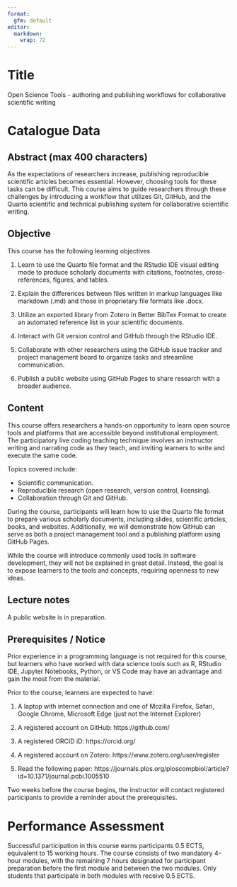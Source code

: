 ```yaml
---
format: 
  gfm: default
editor: 
  markdown: 
    wrap: 72
---
```


# Title

Open Science Tools - authoring and publishing workflows for
collaborative scientific writing

# Catalogue Data

## Abstract (max 400 characters)

As the expectations of researchers increase, publishing reproducible
scientific articles becomes essential. However, choosing tools for these
tasks can be difficult. This course aims to guide researchers through
these challenges by introducing a workflow that utilizes Git, GitHub,
and the Quarto scientific and technical publishing system for
collaborative scientific writing.

## Objective

This course has the following learning objectives

1.  Learn to use the Quarto file format and the RStudio IDE visual
    editing mode to produce scholarly documents with citations,
    footnotes, cross-references, figures, and tables.

2.  Explain the differences between files written in markup languages
    like markdown (.md) and those in proprietary file formats like
    .docx.

3.  Utilize an exported library from Zotero in Better BibTex Format to
    create an automated reference list in your scientific documents.

4.  Interact with Git version control and GitHub through the RStudio
    IDE.

5.  Collaborate with other researchers using the GitHub issue tracker
    and project management board to organize tasks and streamline
    communication.

6.  Publish a public website using GitHub Pages to share research with a
    broader audience.

## Content

This course offers researchers a hands-on opportunity to learn open
source tools and platforms that are accessible beyond institutional
employment. The participatory live coding teaching technique involves an
instructor writing and narrating code as they teach, and inviting
learners to write and execute the same code.

Topics covered include:

-   Scientific communication.
-   Reproducible research (open research, version control, licensing).
-   Collaboration through Git and GitHub.

During the course, participants will learn how to use the Quarto file
format to prepare various scholarly documents, including slides,
scientific articles, books, and websites. Additionally, we will
demonstrate how GitHub can serve as both a project management tool and a
publishing platform using GitHub Pages.

While the course will introduce commonly used tools in software
development, they will not be explained in great detail. Instead, the
goal is to expose learners to the tools and concepts, requiring openness
to new ideas.

## Lecture notes

A public website is in preparation.

## Prerequisites / Notice

Prior experience in a programming language is not required for this
course, but learners who have worked with data science tools such as R,
RStudio IDE, Jupyter Notebooks, Python, or VS Code may have an advantage
and gain the most from the material.

Prior to the course, learners are expected to have:

1.  A laptop with internet connection and one of Mozilla Firefox,
    Safari, Google Chrome, Microsoft Edge (just not the Internet
    Explorer)

2.  A registered account on GitHub: https://github.com/

3.  A registered ORCID iD: https://orcid.org/

4.  A registered account on Zotero: https://www.zotero.org/user/register

5.  Read the following paper:
    https://journals.plos.org/ploscompbiol/article?id=10.1371/journal.pcbi.1005510

Two weeks before the course begins, the instructor will contact
registered participants to provide a reminder about the prerequisites.

# Performance Assessment

Successful participation in this course earns participants 0.5 ECTS,
equivalent to 15 working hours. The course consists of two mandatory
4-hour modules, with the remaining 7 hours designated for participant
preparation before the first module and between the two modules. Only
students that participate in both modules with receive 0.5 ECTS.
